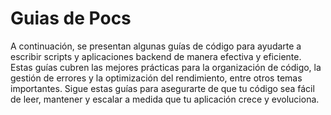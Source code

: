 
# Guias de Pocs

<Divider />

A continuación, se presentan algunas guías de código para ayudarte a escribir scripts y aplicaciones backend de manera efectiva y eficiente. Estas guías cubren las mejores prácticas para la organización de código, la gestión de errores y la optimización del rendimiento, entre otros temas importantes. Sigue estas guías para asegurarte de que tu código sea fácil de leer, mantener y escalar a medida que tu aplicación crece y evoluciona.
